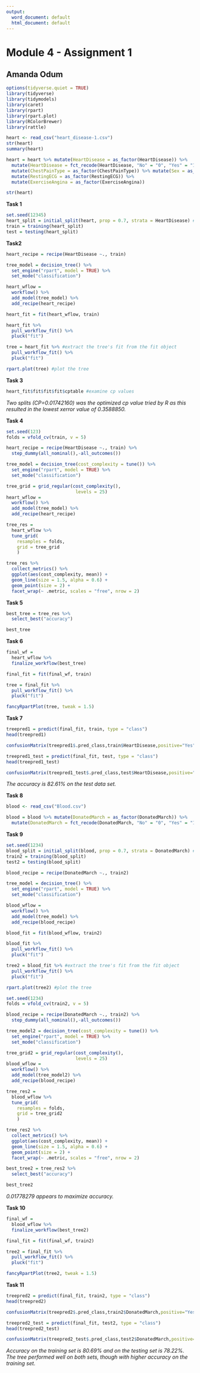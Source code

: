 ```yaml
---
output:
  word_document: default
  html_document: default
---
```

# Module 4 - Assignment 1
## Amanda Odum

```r
options(tidyverse.quiet = TRUE)
library(tidyverse)
library(tidymodels)
library(caret)
library(rpart) 
library(rpart.plot) 
library(RColorBrewer) 
library(rattle)  
```

```r
heart <- read_csv("heart_disease-1.csv")
str(heart)
summary(heart)
```

```r
heart = heart %>% mutate(HeartDisease = as_factor(HeartDisease)) %>% 
  mutate(HeartDisease = fct_recode(HeartDisease, "No" = "0", "Yes" = "1" )) %>%
  mutate(ChestPainType = as_factor(ChestPainType)) %>% mutate(Sex = as_factor(Sex)) %>%
  mutate(RestingECG = as_factor(RestingECG)) %>% 
  mutate(ExerciseAngina = as_factor(ExerciseAngina))

str(heart)
```
**Task 1**
```r
set.seed(12345) 
heart_split = initial_split(heart, prop = 0.7, strata = HeartDisease) #70% in training
train = training(heart_split) 
test = testing(heart_split)
```

**Task2**
```r
heart_recipe = recipe(HeartDisease ~., train)

tree_model = decision_tree() %>% 
  set_engine("rpart", model = TRUE) %>%
  set_mode("classification")

heart_wflow = 
  workflow() %>% 
  add_model(tree_model) %>% 
  add_recipe(heart_recipe)

heart_fit = fit(heart_wflow, train)

heart_fit %>%
  pull_workflow_fit() %>%
  pluck("fit")  

tree = heart_fit %>% #extract the tree's fit from the fit object
  pull_workflow_fit() %>% 
  pluck("fit")

rpart.plot(tree) #plot the tree
```
**Task 3**
```r
heart_fit$fit$fit$fit$cptable #examine cp values
```

*Two splits (CP=0.01742160) was the optimized cp value tried by R as this resulted in the lowest xerror value of 0.3588850.*

**Task 4**
```r
set.seed(123)
folds = vfold_cv(train, v = 5)

heart_recipe = recipe(HeartDisease ~., train) %>%
  step_dummy(all_nominal(),-all_outcomes())

tree_model = decision_tree(cost_complexity = tune()) %>% 
  set_engine("rpart", model = TRUE) %>% 
  set_mode("classification")

tree_grid = grid_regular(cost_complexity(),
                          levels = 25)
heart_wflow = 
  workflow() %>% 
  add_model(tree_model) %>% 
  add_recipe(heart_recipe)

tree_res = 
  heart_wflow %>% 
  tune_grid(
    resamples = folds,
    grid = tree_grid
    )

tree_res %>%
  collect_metrics() %>%
  ggplot(aes(cost_complexity, mean)) +
  geom_line(size = 1.5, alpha = 0.6) +
  geom_point(size = 2) +
  facet_wrap(~ .metric, scales = "free", nrow = 2) 
```

**Task 5**
```r
best_tree = tree_res %>%
  select_best("accuracy")

best_tree
```

**Task 6**
```r
final_wf = 
  heart_wflow %>% 
  finalize_workflow(best_tree)

final_fit = fit(final_wf, train)

tree = final_fit %>% 
  pull_workflow_fit() %>% 
  pluck("fit")

fancyRpartPlot(tree, tweak = 1.5)
```

**Task 7**
```r
treepred1 = predict(final_fit, train, type = "class")
head(treepred1)

confusionMatrix(treepred1$.pred_class,train$HeartDisease,positive="Yes")

treepred1_test = predict(final_fit, test, type = "class")
head(treepred1_test)

confusionMatrix(treepred1_test$.pred_class,test$HeartDisease,positive="Yes")
```
*The accuracy is 82.61% on the test data set.*

**Task 8**
```r
blood <- read_csv("Blood.csv")

blood = blood %>% mutate(DonatedMarch = as_factor(DonatedMarch)) %>% 
  mutate(DonatedMarch = fct_recode(DonatedMarch, "No" = "0", "Yes" = "1" ))
```

**Task 9**
```r
set.seed(1234) 
blood_split = initial_split(blood, prop = 0.7, strata = DonatedMarch) #70% in training
train2 = training(blood_split) 
test2 = testing(blood_split)
```

```r
blood_recipe = recipe(DonatedMarch ~., train2)

tree_model = decision_tree() %>% 
  set_engine("rpart", model = TRUE) %>%
  set_mode("classification")

blood_wflow = 
  workflow() %>% 
  add_model(tree_model) %>% 
  add_recipe(blood_recipe)

blood_fit = fit(blood_wflow, train2)

blood_fit %>%
  pull_workflow_fit() %>%
  pluck("fit")  

tree2 = blood_fit %>% #extract the tree's fit from the fit object
  pull_workflow_fit() %>% 
  pluck("fit")

rpart.plot(tree2) #plot the tree
```
```r
set.seed(1234)
folds = vfold_cv(train2, v = 5)

blood_recipe = recipe(DonatedMarch ~., train2) %>%
  step_dummy(all_nominal(),-all_outcomes())

tree_model2 = decision_tree(cost_complexity = tune()) %>% 
  set_engine("rpart", model = TRUE) %>% 
  set_mode("classification")

tree_grid2 = grid_regular(cost_complexity(),
                          levels = 25)
blood_wflow = 
  workflow() %>% 
  add_model(tree_model2) %>% 
  add_recipe(blood_recipe)

tree_res2 = 
  blood_wflow %>% 
  tune_grid(
    resamples = folds,
    grid = tree_grid2
    )

tree_res2 %>%
  collect_metrics() %>%
  ggplot(aes(cost_complexity, mean)) +
  geom_line(size = 1.5, alpha = 0.6) +
  geom_point(size = 2) +
  facet_wrap(~ .metric, scales = "free", nrow = 2) 
```
```r
best_tree2 = tree_res2 %>%
  select_best("accuracy")

best_tree2
```
*0.01778279 appears to maximize accuracy.*

**Task 10**
```r
final_wf = 
  blood_wflow %>% 
  finalize_workflow(best_tree2)

final_fit = fit(final_wf, train2)

tree2 = final_fit %>% 
  pull_workflow_fit() %>% 
  pluck("fit")

fancyRpartPlot(tree2, tweak = 1.5)
```

**Task 11**
```r
treepred2 = predict(final_fit, train2, type = "class")
head(treepred2)

confusionMatrix(treepred2$.pred_class,train2$DonatedMarch,positive="Yes")

treepred2_test = predict(final_fit, test2, type = "class")
head(treepred2_test)

confusionMatrix(treepred2_test$.pred_class,test2$DonatedMarch,positive="Yes")
```
*Accuracy on the training set is 80.69% and on the testing set is 78.22%. The tree performed well on both sets, though with higher accuracy on the training set.* 
